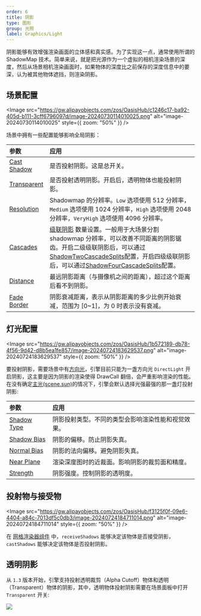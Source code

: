 ```yaml
---
order: 6
title: 阴影
type: 图形
group: 光照
label: Graphics/Light
---
```


阴影能够有效增强渲染画面的立体感和真实感。为了实现这一点，通常使用所谓的 ShadowMap 技术。简单来说，就是把光源作为一个虚拟的相机渲染场景的深度，然后从场景相机渲染画面时，如果物体的深度比之前保存的深度信息中的要深，认为被其他物体遮挡，则渲染阴影。

## 场景配置

<Image src="https://gw.alipayobjects.com/zos/OasisHub/c1246c17-ba92-405d-b111-3cff6796097d/image-20240730114010025.png" alt="image-20240730114010025" style={{ zoom: "50%" }} />

场景中拥有一些配置能够影响全局阴影：

| 参数 | 应用 |
| :-- | :-- |
| [Cast Shadow](/apis/core/#Scene-castShadows) | 是否投射阴影。这是总开关。 |
| [Transparent](/apis/core/#Scene-enableTransparentShadow) | 是否投射透明阴影。开启后，透明物体也能投射阴影。 |
| [Resolution](/apis/core/#Scene-shadowResolution) | Shadowmap 的分辨率。`Low` 选项使用 512 分辨率，`Medium` 选项使用 1024 分辨率，`High` 选项使用 2048 分辨率，`VeryHigh` 选项使用 4096 分辨率。 |
| [Cascades](/apis/core/#Scene-shadowCascades) | [级联阴影](https://learn.microsoft.com/en-us/windows/win32/dxtecharts/cascaded-shadow-maps) 数量设置。一般用于大场景分割 shadowmap 分辨率，可以改善不同距离的阴影锯齿。开启二级级联阴影后，可以通过[ShadowTwoCascadeSplits](/apis/core/#Scene-shadowTwoCascadeSplits)配置，开启四级级联阴影后，可以通过[ShadowFourCascadeSplits](/apis/core/#Scene-shadowFourCascadeSplits)配置。 |
| [Distance](/apis/core/#Scene-shadowDistance) | 最远阴影距离（与摄像机之间的距离），超过这个距离后看不到阴影。 |
| [Fade Border](/apis/core/#Scene-shadowFadeBorder) | 阴影衰减距离，表示从阴影距离的多少比例开始衰减，范围为 [0~1]，为 0 时表示没有衰减。 |

## 灯光配置

<Image src="https://gw.alipayobjects.com/zos/OasisHub/1b572189-db78-4f56-9d42-d8b5ea1fe857/image-20240724183629537.png" alt="image-20240724183629537" style={{ zoom: "50%" }} />

要投射阴影，需要场景中有[方向光](/docs/graphics/light/directional)，引擎目前只能为一盏方向光 `DirectLight` 开启阴影，这主要是因为阴影的渲染使得 DrawCall 翻倍，会严重影响渲染的性能。在没有确定[主光(scene.sun)](/apis/core/#Scene-sun)的情况下，引擎会默认选择光强最强的那一盏灯投射阴影:

| 参数                                              | 应用                                               |
| :------------------------------------------------ | :------------------------------------------------- |
| [Shadow Type](/apis/core/#Light-shadowType)       | 阴影投射类型。不同的类型会影响渲染性能和视觉效果。 |
| [Shadow Bias](/apis/core/#Light-shadowBias)       | 阴影的偏移。防止阴影失真。                         |
| [Normal Bias](/apis/core/#Light-shadowNormalBias) | 阴影的法向偏移。避免阴影失真。                     |
| [Near Plane](/apis/core/#Light-shadowNearPlane)   | 渲染深度图时的近裁面。影响阴影的裁剪面和精度。     |
| [Strength](/apis/core/#Light-shadowStrength)      | 阴影强度。控制阴影的透明度。                       |

## 投射物与接受物

<Image src="https://gw.alipayobjects.com/zos/OasisHub/f3125f0f-09e6-4404-a84c-7013df5c0db3/image-20240724184711014.png" alt="image-20240724184711014" style={{ zoom: "50%" }} />

在 [网格渲染器组件](/docs/graphics/renderer/meshRenderer) 中，`receiveShadows` 能够决定该物体是否接受阴影，`castShadows` 能够决定该物体是否投射阴影。

## 透明阴影

从 `1.3` 版本开始，引擎支持投射透明裁剪（Alpha Cutoff）物体和透明（Transparent）物体的阴影，其中，透明物体投射阴影需要在场景面板中打开 `Transparent` 开关:

<Image src="https://gw.alipayobjects.com/zos/OasisHub/3c972121-d072-4d2c-ba87-2a9ec88c9268/2024-07-30%25252011.36.32.gif" />
